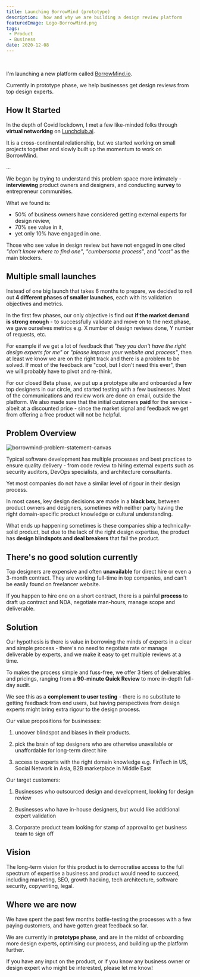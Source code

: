```yaml
---
title: Launching BorrowMind (prototype)
description:  how and why we are building a design review platform
featuredImage: Logo-BorrowMind.png
tags:
 - Product
 - Business
date: 2020-12-08
---
```

<br />


I'm launching a new platform called <a href="https://borrowmind.io">BorrowMind.io</a>. 

Currently in prototype phase, we help businesses get design reviews from top design experts. 

## How It Started

In the depth of Covid lockdown, I met a few like-minded folks through **virtual networking** on <a href="https://lunchclub.ai">Lunchclub.ai</a>. 

It is a cross-continental relationship, but we started working on small projects together and slowly built up the momentum to work on BorrowMind. 

... 

We began by trying to understand this problem space more intimately - **interviewing** product owners and designers, and conducting **survey** to entrepreneur communities.

What we found is: 
- 50% of business owners have considered getting external experts for design review, 
- 70% see value in it,  
- yet only 10% have engaged in one.

Those who see value in design review but have not engaged in one cited *"don't know where to find one"*, *"cumbersome process"*, and *"cost"* as the main blockers. 


## Multiple small launches

Instead of one big launch that takes 6 months to prepare, we decided to roll out **4 different phases of smaller launches**, each with its validation objectives and metrics.

In the first few phases, our only objective is find out **if the market demand is strong enough** - to successfully validate and move on to the next phase, we gave ourselves metrics e.g. X number of design reviews done, Y number of requests, etc.

For example if we get a lot of feedback that *"hey you don't have the right design experts for me"* or *"please improve your website and process"*, then at least we know we are on the right track and there is a problem to be solved. If most of the feedback are "cool, but I don't need this ever", then we will probably have to pivot and re-think.

For our closed Beta phase, we put up a prototype site and onboarded a few top designers in our circle, and started testing with a few businesses. Most of the communications and review work are done on email, outside the platform. We also made sure that the initial customers **paid** for the service - albeit at a discounted price - since the market signal and feedback we get from offering a free product will not be helpful. 



## Problem Overview

![borrowmind-problem-statement-canvas](borrowmind-problem-statement-canvas.png)

Typical software development has multiple processes and best practices to ensure quality delivery - from code review to hiring external experts such as security auditors, DevOps specialists, and architecture consultants.

Yet most companies do not have a similar level of rigour in their design process.

In most cases, key design decisions are made in a **black box**, between product owners and designers, sometimes with neither party having the right domain-specific product knowledge or cultural understanding.

What ends up happening sometimes is these companies ship a technically-solid product, but due to the lack of the right design expertise, the product has **design blindspots and deal breakers** that fail the product.

## There's no good solution currently

Top designers are expensive and often **unavailable** for direct hire or even a 3-month contract. They are working full-time in top companies, and can't be easily found on freelancer website.

If you happen to hire one on a short contract, there is a painful **process** to draft up contract and NDA, negotiate man-hours, manage scope and deliverable.


## Solution

Our hypothesis is there is value in borrowing the minds of experts in a clear and simple process - there's no need to negotiate rate or manage deliverable by experts, and we make it easy to get multiple reviews at a time. 

To makes the process simple and fuss-free, we offer 3 tiers of deliverables and pricings, ranging from a **90-minute Quick Review** to more in-depth full-day audit. 

We see this as a **complement to user testing** - there is no substitute to getting feedback from end users, but having perspectives from design experts might bring extra rigour to the design process.



Our value propositions for businesses:

1. uncover blindspot and biases in their products.

2. pick the brain of top designers who are otherwise unavailable or unaffordable for long-term direct hire

3. access to experts with the right domain knowledge e.g. FinTech in US, Social Network in Asia, B2B marketplace in Middle East

Our target customers:

1. Businesses who outsourced design and development, looking for design review

2. Businesses who have in-house designers, but would like additional expert validation

3. Corporate product team looking for stamp of approval to get business team to sign off


## Vision

The long-term vision for this product is to democratise access to the full spectrum of expertise a business and product would need to succeed, including marketing, SEO, growth hacking, tech architecture, software security, copywriting, legal.


## Where we are now

We have spent the past few months battle-testing the processes with a few paying customers, and have gotten great feedback so far.

We are currently in **prototype phase**, and are in the midst of onboarding more design experts, optimising our process, and building up the platform further. 

If you have any input on the product, or if you know any business owner or design expert who might be interested, please let me know!


